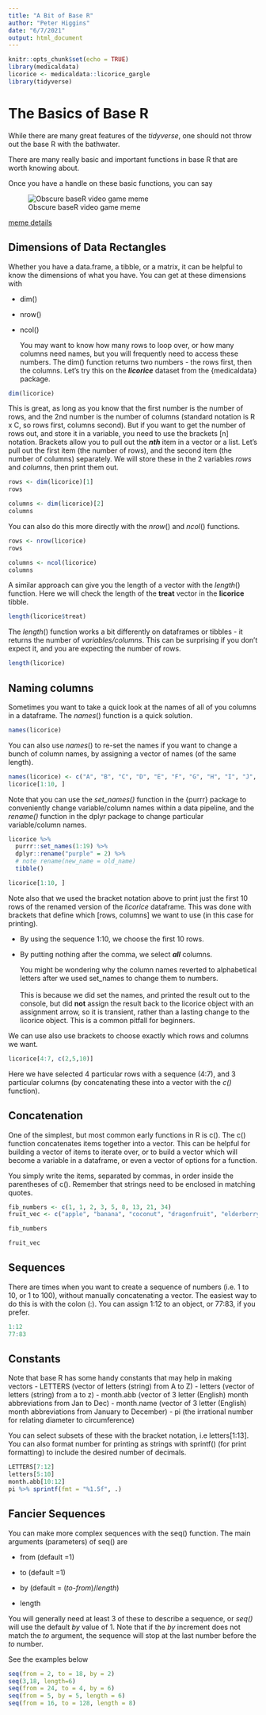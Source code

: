 ```yaml
---
title: "A Bit of Base R"
author: "Peter Higgins"
date: "6/7/2021"
output: html_document
---
```


```r
knitr::opts_chunk$set(echo = TRUE)
library(medicaldata)
licorice <- medicaldata::licorice_gargle
library(tidyverse)
```

# The Basics of Base R

While there are many great features of the *tidyverse*, one should not throw out the base R with the bathwater.

There are many really basic and important functions in base R that are worth knowing about.

Once you have a handle on these basic functions, you can say

![Obscure baseR video game meme](~/Documents/Rcode/rmrwr-book/images/baseRmeme.png)

[meme details](https://en.wikipedia.org/wiki/All_your_base_are_belong_to_us)

## Dimensions of Data Rectangles

Whether you have a data.frame, a tibble, or a matrix, it can be helpful to know the dimensions of what you have. You can get at these dimensions with

-   dim()

-   nrow()

-   ncol()

    You may want to know how many rows to loop over, or how many columns need names, but you will frequently need to access these numbers. The dim() function returns two numbers - the rows first, then the columns. Let's try this on the ***licorice*** dataset from the {medicaldata} package.

```r
dim(licorice)
```

This is great, as long as you know that the first number is the number of rows, and the 2nd number is the number of columns (standard notation is R x C, so rows first, columns second). But if you want to get the number of rows out, and store it in a variable, you need to use the brackets [n] notation. Brackets allow you to pull out the ***nth*** item in a vector or a list. Let's pull out the first item (the number of rows), and the second item (the number of columns) separately. We will store these in the 2 variables *rows* and *columns*, then print them out.

```r
rows <- dim(licorice)[1]
rows

columns <- dim(licorice)[2]
columns

```

You can also do this more directly with the *nrow*() and *ncol*() functions.

```r
rows <- nrow(licorice)
rows

columns <- ncol(licorice)
columns

```

A similar approach can give you the length of a vector with the *length*() function. Here we will check the length of the **treat** vector in the **licorice** tibble.

```r
length(licorice$treat)

```

::: {.warning}
The *length*() function works a bit differently on dataframes or tibbles - it returns the number of *variables/columns*. This can be surprising if you don't expect it, and you are expecting the number of rows.
:::

```r
length(licorice)

```

## Naming columns

Sometimes you want to take a quick look at the names of all of you columns in a dataframe. The *names*() function is a quick solution.

```r
names(licorice)
```

You can also use *names*() to re-set the names if you want to change a bunch of column names, by assigning a vector of names (of the same length).

```r
names(licorice) <- c("A", "B", "C", "D", "E", "F", "G", "H", "I", "J", "K", "L", "M", "N", "O", "P", "Q", "R", "S")
licorice[1:10, ]
```

Note that you can use the *set_names()* function in the {purrr} package to conveniently change variable/column names within a data pipeline, and the *rename()* function in the dplyr package to change particular variable/column names.

```r
licorice %>% 
  purrr::set_names(1:19) %>% 
  dplyr::rename("purple" = 2) %>% 
  # note rename(new_name = old_name)
  tibble()
```

```r
licorice[1:10, ]
```

Note also that we used the bracket notation above to print just the first 10 rows of the renamed version of the *licorice* dataframe. This was done with brackets that define which [rows, columns] we want to use (in this case for printing).

-   By using the sequence 1:10, we choose the first 10 rows.

-   By putting nothing after the comma, we select ***all*** columns.

    ::: {.warning}
    You might be wondering why the column names reverted to alphabetical letters after we used set_names to change them to numbers. <br>\
    This is because we did set the names, and printed the result out to the console, but did **not** assign the result back to the licorice object with an assignment arrow, so it is transient, rather than a lasting change to the licorice object. This is a common pitfall for beginners.
    :::

We can use also use brackets to choose exactly which rows and columns we want.

```r
licorice[4:7, c(2,5,10)]
```

Here we have selected 4 particular rows with a sequence (4:7), and 3 particular columns (by concatenating these into a vector with the *c()* function).

## Concatenation

One of the simplest, but most common early functions in R is c(). The c() function concatenates items together into a vector. This can be helpful for building a vector of items to iterate over, or to build a vector which will become a variable in a dataframe, or even a vector of options for a function.

You simply write the items, separated by commas, in order inside the parentheses of c(). Remember that strings need to be enclosed in matching quotes.

```r
fib_numbers <- c(1, 1, 2, 3, 5, 8, 13, 21, 34)
fruit_vec <- c("apple", "banana", "coconut", "dragonfruit", "elderberry")

fib_numbers

fruit_vec
```

## Sequences

There are times when you want to create a sequence of numbers (i.e. 1 to 10, or 1 to 100), without manually concatenating a vector. The easiest way to do this is with the colon (:). You can assign 1:12 to an object, or 77:83, if you prefer.

```r
1:12
77:83
```

## Constants

Note that base R has some handy constants that may help in making vectors - LETTERS (vector of letters (string) from A to Z) - letters (vector of letters (string) from a to z) - month.abb (vector of 3 letter (English) month abbreviations from Jan to Dec) - month.name (vector of 3 letter (English) month abbreviations from January to December) - pi (the irrational number for relating diameter to circumference)

You can select subsets of these with the bracket notation, i.e letters[1:13]. You can also format number for printing as strings with sprintf() (for print formatting) to include the desired number of decimals.

```r
LETTERS[7:12]
letters[5:10]
month.abb[10:12]
pi %>% sprintf(fmt = "%1.5f", .)
```

## Fancier Sequences

You can make more complex sequences with the seq() function. The main arguments (parameters) of seq() are

-   from (default =1)

-   to (default =1)

-   by (default = (*to*-*from*)/*length*)

-   length

You will generally need at least 3 of these to describe a sequence, or *seq()* will use the default *by* value of 1. Note that if the *by* increment does not match the *to* argument, the sequence will stop at the last number before the *to* number.

See the examples below

```r
seq(from = 2, to = 18, by = 2)
seq(3,18, length=6)
seq(from = 24, to = 4, by = 6)
seq(from = 5, by = 5, length = 6)
seq(from = 16, to = 128, length = 8)
```
